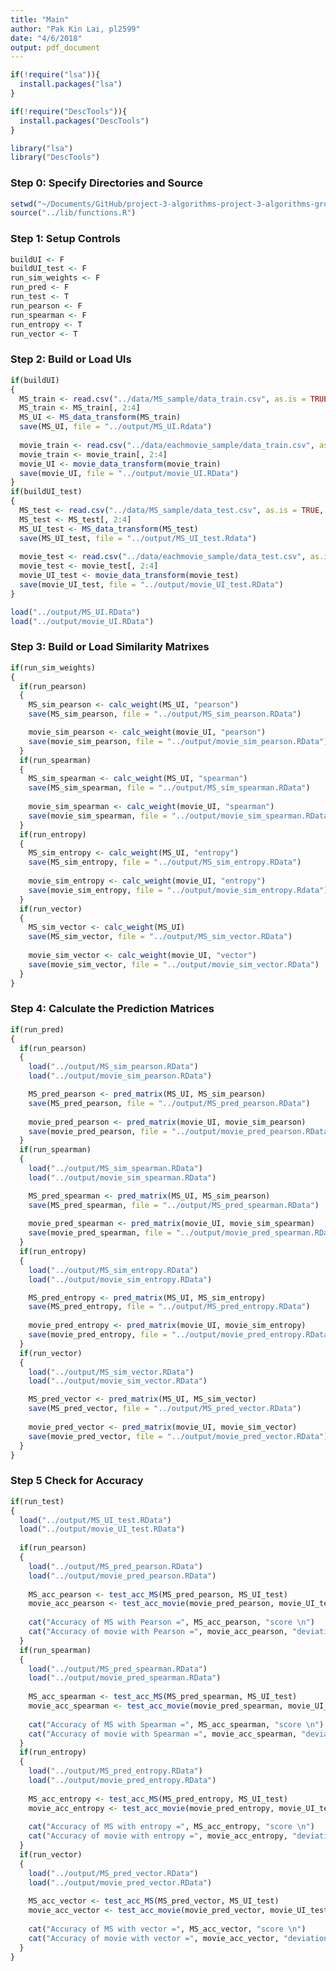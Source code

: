 ```yaml
---
title: "Main"
author: "Pak Kin Lai, pl2599"
date: "4/6/2018"
output: pdf_document
---
```


```r
if(!require("lsa")){
  install.packages("lsa")
}

if(!require("DescTools")){
  install.packages("DescTools")
}

library("lsa")
library("DescTools")
```

### Step 0: Specify Directories and Source

```r
setwd("~/Documents/GitHub/project-3-algorithms-project-3-algorithms-group-3/doc")
source("../lib/functions.R")
```

### Step 1: Setup Controls

```r
buildUI <- F
buildUI_test <- F
run_sim_weights <- F
run_pred <- F
run_test <- T
run_pearson <- F
run_spearman <- F
run_entropy <- T
run_vector <- T
```

### Step 2: Build or Load UIs

```r
if(buildUI)
{
  MS_train <- read.csv("../data/MS_sample/data_train.csv", as.is = TRUE, header = TRUE)
  MS_train <- MS_train[, 2:4]
  MS_UI <- MS_data_transform(MS_train)
  save(MS_UI, file = "../output/MS_UI.Rdata")
  
  movie_train <- read.csv("../data/eachmovie_sample/data_train.csv", as.is = TRUE, header = TRUE)
  movie_train <- movie_train[, 2:4]
  movie_UI <- movie_data_transform(movie_train)
  save(movie_UI, file = "../output/movie_UI.RData")
} 
if(buildUI_test)
{
  MS_test <- read.csv("../data/MS_sample/data_test.csv", as.is = TRUE, header = TRUE)
  MS_test <- MS_test[, 2:4]
  MS_UI_test <- MS_data_transform(MS_test)
  save(MS_UI_test, file = "../output/MS_UI_test.Rdata")
  
  movie_test <- read.csv("../data/eachmovie_sample/data_test.csv", as.is = TRUE, header = TRUE)
  movie_test <- movie_test[, 2:4]
  movie_UI_test <- movie_data_transform(movie_test)
  save(movie_UI_test, file = "../output/movie_UI_test.RData")
} 

load("../output/MS_UI.RData")
load("../output/movie_UI.RData")

```

### Step 3: Build or Load Similarity Matrixes

```r
if(run_sim_weights)
{
  if(run_pearson)
  {
    MS_sim_pearson <- calc_weight(MS_UI, "pearson")
    save(MS_sim_pearson, file = "../output/MS_sim_pearson.RData")

    movie_sim_pearson <- calc_weight(movie_UI, "pearson")
    save(movie_sim_pearson, file = "../output/movie_sim_pearson.RData")
  }
  if(run_spearman)
  {
    MS_sim_spearman <- calc_weight(MS_UI, "spearman")
    save(MS_sim_spearman, file = "../output/MS_sim_spearman.RData")
    
    movie_sim_spearman <- calc_weight(movie_UI, "spearman")
    save(movie_sim_spearman, file = "../output/movie_sim_spearman.RData")
  }
  if(run_entropy)
  {
    MS_sim_entropy <- calc_weight(MS_UI, "entropy")
    save(MS_sim_entropy, file = "../output/MS_sim_entropy.RData")
    
    movie_sim_entropy <- calc_weight(movie_UI, "entropy")
    save(movie_sim_entropy, file = "../output/movie_sim_entropy.Rdata")
  }
  if(run_vector)
  {
    MS_sim_vector <- calc_weight(MS_UI)
    save(MS_sim_vector, file = "../output/MS_sim_vector.RData")
    
    movie_sim_vector <- calc_weight(movie_UI, "vector")
    save(movie_sim_vector, file = "../output/movie_sim_vector.RData")
  }
}

```

### Step 4: Calculate the Prediction Matrices

```r
if(run_pred)
{
  if(run_pearson)
  {
    load("../output/MS_sim_pearson.RData")
    load("../output/movie_sim_pearson.RData")

    MS_pred_pearson <- pred_matrix(MS_UI, MS_sim_pearson)
    save(MS_pred_pearson, file = "../output/MS_pred_pearson.RData")
    
    movie_pred_pearson <- pred_matrix(movie_UI, movie_sim_pearson)
    save(movie_pred_pearson, file = "../output/movie_pred_pearson.RData")
  }
  if(run_spearman)
  {
    load("../output/MS_sim_spearman.RData")
    load("../output/movie_sim_spearman.RData")

    MS_pred_spearman <- pred_matrix(MS_UI, MS_sim_pearson)
    save(MS_pred_spearman, file = "../output/MS_pred_spearman.RData")
    
    movie_pred_spearman <- pred_matrix(movie_UI, movie_sim_spearman)
    save(movie_pred_spearman, file = "../output/movie_pred_spearman.RData")
  }
  if(run_entropy)
  {
    load("../output/MS_sim_entropy.RData")
    load("../output/movie_sim_entropy.RData")

    MS_pred_entropy <- pred_matrix(MS_UI, MS_sim_entropy)
    save(MS_pred_entropy, file = "../output/MS_pred_entropy.RData")
    
    movie_pred_entropy <- pred_matrix(movie_UI, movie_sim_entropy)
    save(movie_pred_entropy, file = "../output/movie_pred_entropy.RData")
  }
  if(run_vector)
  {
    load("../output/MS_sim_vector.RData")
    load("../output/movie_sim_vector.RData")

    MS_pred_vector <- pred_matrix(MS_UI, MS_sim_vector)
    save(MS_pred_vector, file = "../output/MS_pred_vector.RData")
    
    movie_pred_vector <- pred_matrix(movie_UI, movie_sim_vector)
    save(movie_pred_vector, file = "../output/movie_pred_vector.RData")
  }
}
```

### Step 5 Check for Accuracy

```r
if(run_test)
{
  load("../output/MS_UI_test.RData")
  load("../output/movie_UI_test.RData")
  
  if(run_pearson)
  {
    load("../output/MS_pred_pearson.RData")
    load("../output/movie_pred_pearson.RData")
    
    MS_acc_pearson <- test_acc_MS(MS_pred_pearson, MS_UI_test)
    movie_acc_pearson <- test_acc_movie(movie_pred_pearson, movie_UI_test)
    
    cat("Accuracy of MS with Pearson =", MS_acc_pearson, "score \n")
    cat("Accuracy of movie with Pearson =", movie_acc_pearson, "deviations \n")
  }
  if(run_spearman)
  {
    load("../output/MS_pred_spearman.RData")
    load("../output/movie_pred_spearman.RData")
    
    MS_acc_spearman <- test_acc_MS(MS_pred_spearman, MS_UI_test)
    movie_acc_spearman <- test_acc_movie(movie_pred_spearman, movie_UI_test)
    
    cat("Accuracy of MS with Spearman =", MS_acc_spearman, "score \n")
    cat("Accuracy of movie with Spearman =", movie_acc_spearman, "deviations \n")
  }
  if(run_entropy)
  {
    load("../output/MS_pred_entropy.RData")
    load("../output/movie_pred_entropy.RData")
    
    MS_acc_entropy <- test_acc_MS(MS_pred_entropy, MS_UI_test)
    movie_acc_entropy <- test_acc_movie(movie_pred_entropy, movie_UI_test)
    
    cat("Accuracy of MS with entropy =", MS_acc_entropy, "score \n")
    cat("Accuracy of movie with entropy =", movie_acc_entropy, "deviations \n")
  }
  if(run_vector)
  {
    load("../output/MS_pred_vector.RData")
    load("../output/movie_pred_vector.RData")
    
    MS_acc_vector <- test_acc_MS(MS_pred_vector, MS_UI_test)
    movie_acc_vector <- test_acc_movie(movie_pred_vector, movie_UI_test)
    
    cat("Accuracy of MS with vector =", MS_acc_vector, "score \n")
    cat("Accuracy of movie with vector =", movie_acc_vector, "deviations \n")
  }
}

```




